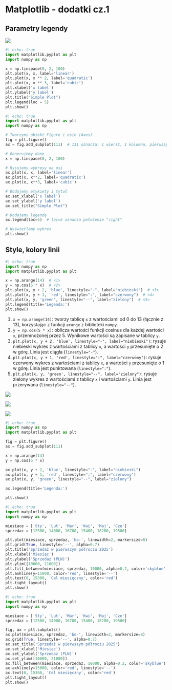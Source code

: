# Matplotlib - dodatki cz.1



## Parametry legendy

![](m2.png)

```python
#| echo: true
import matplotlib.pyplot as plt
import numpy as np

x = np.linspace(0, 2, 100)
plt.plot(x, x, label='linear')
plt.plot(x, x ** 2, label='quadratic')
plt.plot(x, x ** 3, label='cubic')
plt.xlabel('x label')
plt.ylabel('y label')
plt.title("Simple Plot")
plt.legend(loc = 5)
plt.show()
```

```python
#| echo: true
import matplotlib.pyplot as plt
import numpy as np

# Tworzymy obiekt Figure i osie (Axes)
fig = plt.figure()
ax = fig.add_subplot(111)  # 111 oznacza: 1 wiersz, 1 kolumna, pierwszy wykres

# Generujemy dane
x = np.linspace(0, 2, 100)

# Rysujemy wykresy na osi
ax.plot(x, x, label='linear')
ax.plot(x, x**2, label='quadratic')
ax.plot(x, x**3, label='cubic')

# Dodajemy etykiety i tytuł
ax.set_xlabel('x label')
ax.set_ylabel('y label')
ax.set_title("Simple Plot")

# Dodajemy legendę
ax.legend(loc=5)  # loc=5 oznacza położenie "right"

# Wyświetlamy wykres
plt.show()
```

## Style, kolory linii

```python
#| echo: true
import numpy as np
import matplotlib.pyplot as plt

x = np.arange(14)  # <1>
y = np.cos(5 * x)  # <2>
plt.plot(x, y + 2, 'blue', linestyle="-", label="niebieski")  # <3>
plt.plot(x, y + 1, 'red', linestyle=":", label="czerwony")  # <4>
plt.plot(x, y, 'green', linestyle="--", label="zielony")  # <5>
plt.legend(title='Legenda:')
plt.show()

```

1. `x = np.arange(14)`: tworzy tablicę `x` z wartościami od 0 do 13 (łącznie z 13), korzystając z funkcji `arange` z biblioteki `numpy`.
2. `y = np.cos(5 * x)`: oblicza wartości funkcji cosinus dla każdej wartości `x`, przemnożonej przez 5. Wynikowe wartości są zapisane w tablicy `y`.
3. `plt.plot(x, y + 2, 'blue', linestyle="-", label="niebieski")`: rysuje niebieski wykres z wartościami z tablicy `x`, a wartości `y` przesunięte o 2 w górę. Linia jest ciągła (`linestyle="-"`).
4. `plt.plot(x, y + 1, 'red', linestyle=":", label="czerwony")`: rysuje czerwony wykres z wartościami z tablicy `x`, a wartości `y` przesunięte o 1 w górę. Linia jest punktowana (`linestyle=":"`).
5. `plt.plot(x, y, 'green', linestyle="--", label="zielony")`: rysuje zielony wykres z wartościami z tablicy `x` i wartościami `y`. Linia jest przerywana (`linestyle="--"`).


![](m3.png)

![](m4.png)

![](m5.png)

```python
#| echo: true
import numpy as np
import matplotlib.pyplot as plt

fig = plt.figure()
ax = fig.add_subplot(111)

x = np.arange(14)
y = np.cos(5 * x)

ax.plot(x, y + 2, 'blue', linestyle="-", label="niebieski")
ax.plot(x, y + 1, 'red', linestyle=":", label="czerwony")
ax.plot(x, y, 'green', linestyle="--", label="zielony")

ax.legend(title='Legenda:')

plt.show()
```

```python
#| echo: true
import matplotlib.pyplot as plt
import numpy as np

miesiace = ['Sty', 'Lut', 'Mar', 'Kwi', 'Maj', 'Cze']
sprzedaz = [12500, 14000, 16700, 15400, 18200, 19500]

plt.plot(miesiace, sprzedaz, 'bo-', linewidth=2, markersize=8)
plt.grid(True, linestyle='--', alpha=0.7)
plt.title('Sprzedaż w pierwszym półroczu 2025')
plt.xlabel('Miesiąc')
plt.ylabel('Sprzedaż (PLN)')
plt.ylim([10000, 21000])
plt.fill_between(miesiace, sprzedaz, 10000, alpha=0.2, color='skyblue')
plt.axhline(y=15000, color='red', linestyle='--')
plt.text(0, 15300, 'Cel miesięczny', color='red')
plt.tight_layout()
plt.show()
```

```python
#| echo: true
import matplotlib.pyplot as plt
import numpy as np

miesiace = ['Sty', 'Lut', 'Mar', 'Kwi', 'Maj', 'Cze']
sprzedaz = [12500, 14000, 16700, 15400, 18200, 19500]

fig, ax = plt.subplots()
ax.plot(miesiace, sprzedaz, 'bo-', linewidth=2, markersize=8)
ax.grid(True, linestyle='--', alpha=0.7)
ax.set_title('Sprzedaż w pierwszym półroczu 2025')
ax.set_xlabel('Miesiąc')
ax.set_ylabel('Sprzedaż (PLN)')
ax.set_ylim([10000, 21000])
ax.fill_between(miesiace, sprzedaz, 10000, alpha=0.2, color='skyblue')
ax.axhline(y=15000, color='red', linestyle='--')
ax.text(0, 15300, 'Cel miesięczny', color='red')
plt.tight_layout()
plt.show()
```